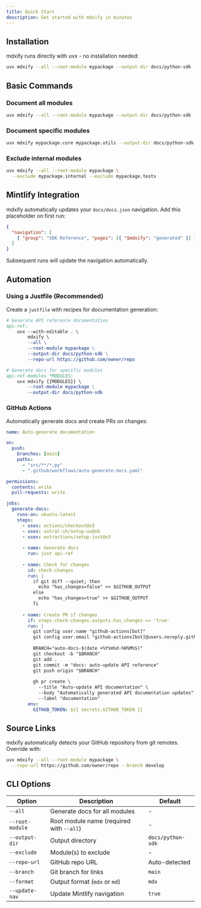 ```yaml
---
title: Quick Start
description: Get started with mdxify in minutes
---
```


## Installation

mdxify runs directly with uvx - no installation needed:

```bash
uvx mdxify --all --root-module mypackage --output-dir docs/python-sdk
```

## Basic Commands

### Document all modules

```bash
uvx mdxify --all --root-module mypackage --output-dir docs/python-sdk
```

### Document specific modules

```bash
uvx mdxify mypackage.core mypackage.utils --output-dir docs/python-sdk
```

### Exclude internal modules

```bash
uvx mdxify --all --root-module mypackage \
  --exclude mypackage.internal --exclude mypackage.tests
```

## Mintlify Integration

mdxify automatically updates your `docs/docs.json` navigation. Add this placeholder on first run:

```json
{
  "navigation": [
    { "group": "SDK Reference", "pages": [{ "$mdxify": "generated" }] }
  ]
}
```

Subsequent runs will update the navigation automatically.

## Automation

### Using a Justfile (Recommended)

Create a `justfile` with recipes for documentation generation:

```makefile
# Generate API reference documentation
api-ref:
    uvx --with-editable . \
        mdxify \
        --all \
        --root-module mypackage \
        --output-dir docs/python-sdk \
        --repo-url https://github.com/owner/repo

# Generate docs for specific modules
api-ref-modules *MODULES:
    uvx mdxify {{MODULES}} \
        --root-module mypackage \
        --output-dir docs/python-sdk
```

### GitHub Actions

Automatically generate docs and create PRs on changes:

```yaml
name: Auto-generate documentation

on:
  push:
    branches: [main]
    paths:
      - "src/**/*.py"
      - ".github/workflows/auto-generate-docs.yaml"

permissions:
  contents: write
  pull-requests: write

jobs:
  generate-docs:
    runs-on: ubuntu-latest
    steps:
      - uses: actions/checkout@v5
      - uses: astral-sh/setup-uv@v6
      - uses: extractions/setup-just@v3
      
      - name: Generate docs
        run: just api-ref
      
      - name: Check for changes
        id: check-changes
        run: |
          if git diff --quiet; then
            echo "has_changes=false" >> $GITHUB_OUTPUT
          else
            echo "has_changes=true" >> $GITHUB_OUTPUT
          fi
      
      - name: Create PR if changes
        if: steps.check-changes.outputs.has_changes == 'true'
        run: |
          git config user.name "github-actions[bot]"
          git config user.email "github-actions[bot]@users.noreply.github.com"
          
          BRANCH="auto-docs-$(date +%Y%m%d-%H%M%S)"
          git checkout -b "$BRANCH"
          git add .
          git commit -m "docs: auto-update API reference"
          git push origin "$BRANCH"
          
          gh pr create \
            --title "Auto-update API documentation" \
            --body "Automatically generated API documentation updates" \
            --label "documentation"
        env:
          GITHUB_TOKEN: ${{ secrets.GITHUB_TOKEN }}
```

## Source Links

mdxify automatically detects your GitHub repository from git remotes. Override with:

```bash
uvx mdxify --all --root-module mypackage \
  --repo-url https://github.com/owner/repo --branch develop
```

## CLI Options

| Option | Description | Default |
|--------|-------------|---------|
| `--all` | Generate docs for all modules | - |
| `--root-module` | Root module name (required with `--all`) | - |
| `--output-dir` | Output directory | `docs/python-sdk` |
| `--exclude` | Module(s) to exclude | - |
| `--repo-url` | GitHub repo URL | Auto-detected |
| `--branch` | Git branch for links | `main` |
| `--format` | Output format (`mdx` or `md`) | `mdx` |
| `--update-nav` | Update Mintlify navigation | `true` |